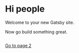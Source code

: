 
# Hi people

Welcome to your new Gatsby site.

Now go build something great.

<div style={{ maxWidth: `300px`, marginBottom: `1.45rem` }}>
  <Image />
</div>

[Go to page 2](/page-2/)



